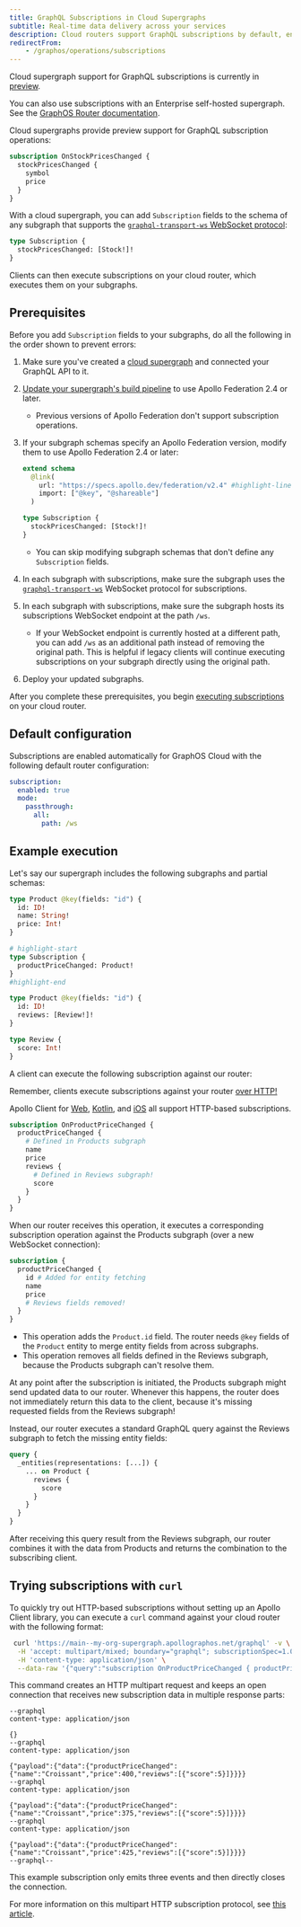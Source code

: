 ```yaml
---
title: GraphQL Subscriptions in Cloud Supergraphs
subtitle: Real-time data delivery across your services
description: Cloud routers support GraphQL subscriptions by default, enabling clients to receive real-time updates via WebSocket or HTTP callbacks.
redirectFrom:
    - /graphos/operations/subscriptions
---
```


<PreviewFeature >

Cloud supergraph support for GraphQL subscriptions is currently in [preview](/graphos/reference/feature-launch-stages#preview).

You can also use subscriptions with an Enterprise self-hosted supergraph. See the [GraphOS Router documentation](/graphos/routing/operations/subscriptions/).

</PreviewFeature>

Cloud supergraphs provide preview support for GraphQL subscription operations:

```graphql
subscription OnStockPricesChanged {
  stockPricesChanged {
    symbol
    price
  }
}
```

With a cloud supergraph, you can add `Subscription` fields to the schema of any subgraph that supports the [`graphql-transport-ws` WebSocket protocol](https://github.com/enisdenjo/graphql-ws/blob/master/PROTOCOL.md):

```graphql title="stocks.graphql"
type Subscription {
  stockPricesChanged: [Stock!]!
}
```

Clients can then execute subscriptions on your cloud router, which executes them on your subgraphs.

## Prerequisites

Before you add `Subscription` fields to your subgraphs, do all the following in the order shown to prevent errors:

1. Make sure you've created a [cloud supergraph](/graphos/routing/cloud#cloud-supergraphs) and connected your GraphQL API to it.

2. [Update your supergraph's build pipeline](/graphos/platform/graph-management/updates#2-update-your-build-pipeline) to use Apollo Federation 2.4 or later.
   - Previous versions of Apollo Federation don't support subscription operations.
3. If your subgraph schemas specify an Apollo Federation version, modify them to use Apollo Federation 2.4 or later:

   ```graphql title="stocks.graphql"
   extend schema
     @link(
       url: "https://specs.apollo.dev/federation/v2.4" #highlight-line
       import: ["@key", "@shareable"]
     )

   type Subscription {
     stockPricesChanged: [Stock!]!
   }
   ```

   - You can skip modifying subgraph schemas that don't define any `Subscription` fields.

4. In each subgraph with subscriptions, make sure the subgraph uses the [`graphql-transport-ws`](https://github.com/enisdenjo/graphql-ws/blob/master/PROTOCOL.md) WebSocket protocol for subscriptions.

5. In each subgraph with subscriptions, make sure the subgraph hosts its subscriptions WebSocket endpoint at the path `/ws`.

   - If your WebSocket endpoint is currently hosted at a different path, you can add `/ws` as an additional path instead of removing the original path. This is helpful if legacy clients will continue executing subscriptions on your subgraph directly using the original path.

6. Deploy your updated subgraphs.

After you complete these prerequisites, you begin [executing subscriptions](#example-execution) on your cloud router.

## Default configuration

Subscriptions are enabled automatically for GraphOS Cloud with the following default router configuration:

```yaml
subscription:
  enabled: true
  mode:
    passthrough:
      all:
        path: /ws
```

## Example execution

Let's say our supergraph includes the following subgraphs and partial schemas:

<CodeColumns>

```graphql title="Products subgraph"
type Product @key(fields: "id") {
  id: ID!
  name: String!
  price: Int!
}

# highlight-start
type Subscription {
  productPriceChanged: Product!
}
#highlight-end
```

```graphql title="Reviews subgraph"
type Product @key(fields: "id") {
  id: ID!
  reviews: [Review!]!
}

type Review {
  score: Int!
}
```

</CodeColumns>

A client can execute the following subscription against our router:

<Note>

Remember, clients execute subscriptions against your router [over HTTP!](#how-it-works)

Apollo Client for [Web](/react/data/subscriptions#http), [Kotlin](/kotlin/essentials/subscriptions#configuring-http-subscriptions), and [iOS](/ios/fetching/subscriptions#http) all support HTTP-based subscriptions.

</Note>

```graphql
subscription OnProductPriceChanged {
  productPriceChanged {
    # Defined in Products subgraph
    name
    price
    reviews {
      # Defined in Reviews subgraph!
      score
    }
  }
}
```

When our router receives this operation, it executes a corresponding subscription operation against the Products subgraph (over a new WebSocket connection):

```graphql
subscription {
  productPriceChanged {
    id # Added for entity fetching
    name
    price
    # Reviews fields removed!
  }
}
```

<Note>

- This operation adds the `Product.id` field. The router needs `@key` fields of the `Product` entity to merge entity fields from across subgraphs.
- This operation removes all fields defined in the Reviews subgraph, because the Products subgraph can't resolve them.

</Note>

At any point after the subscription is initiated, the Products subgraph might send updated data to our router. Whenever this happens, the router does not immediately return this data to the client, because it's missing requested fields from the Reviews subgraph!

Instead, our router executes a standard GraphQL query against the Reviews subgraph to fetch the missing entity fields:

```graphql
query {
  _entities(representations: [...]) {
    ... on Product {
      reviews {
        score
      }
    }
  }
}
```

After receiving this query result from the Reviews subgraph, our router combines it with the data from Products and returns the combination to the subscribing client.

## Trying subscriptions with `curl`

To quickly try out HTTP-based subscriptions without setting up an Apollo Client library, you can execute a `curl` command against your cloud router with the following format:

```bash title="Example curl request" showLineNumbers=false
 curl 'https://main--my-org-supergraph.apollographos.net/graphql' -v \
  -H 'accept: multipart/mixed; boundary="graphql"; subscriptionSpec=1.0, application/json' \
  -H 'content-type: application/json' \
  --data-raw '{"query":"subscription OnProductPriceChanged { productPriceChanged { name price reviews { score } } }","operationName":"OnProductPriceChanged"}'
```

This command creates an HTTP multipart request and keeps an open connection that receives new subscription data in multiple response parts:

```text showLineNumbers=false disableCopy=true
--graphql
content-type: application/json

{}
--graphql
content-type: application/json

{"payload":{"data":{"productPriceChanged":{"name":"Croissant","price":400,"reviews":[{"score":5}]}}}}
--graphql
content-type: application/json

{"payload":{"data":{"productPriceChanged":{"name":"Croissant","price":375,"reviews":[{"score":5}]}}}}
--graphql
content-type: application/json

{"payload":{"data":{"productPriceChanged":{"name":"Croissant","price":425,"reviews":[{"score":5}]}}}}
--graphql--
```

<Note>

This example subscription only emits three events and then directly closes the connection.

For more information on this multipart HTTP subscription protocol, see [this article](/graphos/routing/operations/subscriptions/multipart-protocol/).

</Note>
